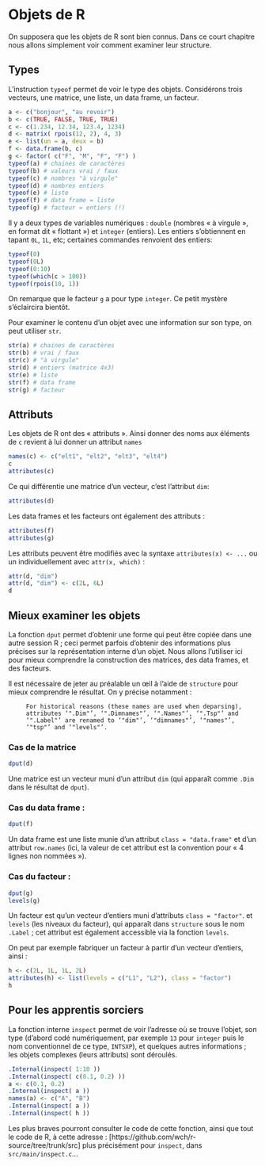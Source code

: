 # Objets de R

On supposera que les objets de R sont bien connus. Dans ce court chapitre nous allons
simplement voir comment examiner leur structure.

## Types

L'instruction `typeof` permet de voir le type des objets. Considérons trois vecteurs, une
matrice, une liste, un data frame, un facteur.

```r
a <- c("bonjour", "au revoir")
b <- c(TRUE, FALSE, TRUE, TRUE)
c <- c(1.234, 12.34, 123.4, 1234)
d <- matrix( rpois(12, 2), 4, 3)
e <- list(un = a, deux = b)
f <- data.frame(b, c)
g <- factor( c("F", "M", "F", "F") )
typeof(a) # chaines de caractères
typeof(b) # valeurs vrai / faux
typeof(c) # nombres "à virgule"
typeof(d) # nombres entiers
typeof(e) # liste
typeof(f) # data frame = liste
typeof(g) # facteur = entiers (!)
```

Il y a deux types de variables numériques : `double` (nombres « à virgule », en format dit « flottant ») et `integer`
(entiers). Les entiers s'obtiennent en tapant `0L`, `1L`, etc; certaines commandes renvoient des entiers:
```r
typeof(0)
typeof(0L)
typeof(0:10)
typeof(which(c > 100))
typeof(rpois(10, 1))
```
On remarque que le facteur `g` a pour type `integer`. Ce petit mystère s'éclaircira bientôt.

Pour examiner le contenu d'un objet avec une information sur son 
type, on peut utiliser `str`. 

```r
str(a) # chaines de caractères
str(b) # vrai / faux
str(c) # "à virgule"
str(d) # entiers (matrice 4x3)
str(e) # liste
str(f) # data frame
str(g) # facteur
```

## Attributs

Les objets de R ont des « attributs ». Ainsi donner des noms
aux éléments de `c` revient à lui donner un attribut `names`

```r
names(c) <- c("elt1", "elt2", "elt3", "elt4")
c
attributes(c)
```

Ce qui différentie une matrice d'un vecteur, c'est l'attribut `dim`:

```r
attributes(d)
```

Les data frames et les facteurs ont également des attributs :
```r
attributes(f)
attributes(g)
```

Les attributs peuvent être modifiés avec la syntaxe `attributes(x) <- ...` 
ou un individuellement avec `attr(x, which)` :
```r
attr(d, "dim")
attr(d, "dim") <- c(2L, 6L)
d
```

## Mieux examiner les objets 

La fonction `dput` 
permet d'obtenir une forme qui peut être copiée dans une autre session R ; ceci
permet parfois d'obtenir des informations plus précises sur la représentation
interne d'un objet. Nous allons l'utiliser ici pour mieux comprendre la 
construction des matrices, des data frames, et des facteurs.

Il est nécessaire de jeter au préalable un œil à l'aide de `structure` pour mieux 
comprendre le résultat. On y précise notamment :
```
     For historical reasons (these names are used when deparsing),
     attributes ‘".Dim"’, ‘".Dimnames"’, ‘".Names"’, ‘".Tsp"’ and
     ‘".Label"’ are renamed to ‘"dim"’, ‘"dimnames"’, ‘"names"’,
     ‘"tsp"’ and ‘"levels"’.
```

### Cas de la matrice
```r
dput(d)
```
Une matrice est un vecteur muni d'un attribut `dim` (qui apparaît
comme `.Dim` dans le résultat de `dput`).

### Cas du data frame :
```r
dput(f)
```
Un data frame est une liste munie d'un attribut `class = "data.frame"` et
d'un attribut `row.names` (ici, la valeur de cet attribut est la convention
pour « 4 lignes non nommées »).

### Cas du facteur :
```r
dput(g)
levels(g)
```
Un facteur est qu'un vecteur d'entiers muni d'attributs `class = "factor"`. 
et `levels` (les niveaux du facteur), qui apparaît dans `structure`
sous le nom `.Label` ; cet attribut est également accessible via 
la fonction `levels`.

On peut par exemple fabriquer un facteur à partir d'un vecteur d'entiers, ainsi :

```r
h <- c(2L, 1L, 1L, 2L)
attributes(h) <- list(levels = c("L1", "L2"), class = "factor")
h
```

## Pour les apprentis sorciers

La fonction interne `inspect` permet de voir l'adresse où se trouve
l'objet, son type (d'abord codé numériquement, par exemple `13` pour `integer`
puis le nom conventionnel de ce type, `INTSXP`), et quelques autres informations ;
les objets complexes (leurs attributs) sont déroulés.

```r
.Internal(inspect( 1:10 ))
.Internal(inspect( c(0.1, 0.2) ))
a <- c(0.1, 0.2)
.Internal(inspect( a ))
names(a) <- c("A", "B")
.Internal(inspect( a ))
.Internal(inspect( h ))
```

Les plus braves pourront consulter le code de cette fonction, ainsi que tout le code de R,
à cette adresse : [https://github.com/wch/r-source/tree/trunk/src]
plus précisément pour `inspect`, dans `src/main/inspect.c`...

<!--
Le package `pryr` écrit par Hadley Wickham (dont le livre, `Advanced R`, est chaudement
recommandé) propose la notamment la fonction `sexp_type` qui permet de 
connaître le type interne des objets.
On utilisera également plus loin dans ce pakage la fonction `bits`.
-->

